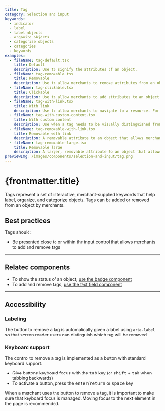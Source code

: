 ```yaml
---
title: Tag
category: Selection and input
keywords:
  - indicator
  - label
  - label objects
  - organize objects
  - categorize objects
  - categories
  - keywords
examples:
  - fileName: tag-default.tsx
    title: Default
    description: Use to signify the attributes of an object.
  - fileName: tag-removable.tsx
    title: Removable
    description: Use to allow merchants to remove attributes from an object.
  - fileName: tag-clickable.tsx
    title: Clickable
    description: Use to allow merchants to add attributes to an object.
  - fileName: tag-with-link.tsx
    title: With link
    description: Use to allow merchants to navigate to a resource. For example a customer segment or a smart collection
  - fileName: tag-with-custom-content.tsx
    title: With custom content
    description: Use when a tag needs to be visually distinguished from others, like when it's added automatically.
  - fileName: tag-removable-with-link.tsx
    title: Removable with link
    description: A removable attribute to an object that allows merchants to navigate to a resource.
  - fileName: tag-removable-large.tsx
    title: Removable large
    description: A larger, removable attribute to an object that allows merchants to navigate to a resource.
previewImg: /images/components/selection-and-input/tag.png
---
```


# {frontmatter.title}

<Lede>

Tags represent a set of interactive, merchant-supplied keywords that help label, organize, and categorize objects. Tags can be added or removed from an object by merchants.

</Lede>

<Examples />

<Props componentName={frontmatter.title} />

## Best practices

Tags should:

- Be presented close to or within the input control that allows merchants to add and remove tags

---

## Related components

- To show the status of an object, [use the badge component](https://polaris.shopify.com/components/feedback-indicators/badge)
- To add and remove tags, [use the text field component](https://polaris.shopify.com/components/selection-and-input/text-field)

---

## Accessibility

### Labeling

The button to remove a tag is automatically given a label using `aria-label` so that screen reader users can distinguish which tag will be removed.

### Keyboard support

The control to remove a tag is implemented as a button with standard keyboard support.

- Give buttons keyboard focus with the <kbd>tab</kbd> key (or <kbd>shift</kbd> + <kbd>tab</kbd> when tabbing backwards)
- To activate a button, press the <kbd>enter</kbd>/<kbd>return</kbd> or <kbd>space</kbd> key

When a merchant uses the button to remove a tag, it is important to make sure that keyboard focus is managed. Moving focus to the next element in the page is recommended.
